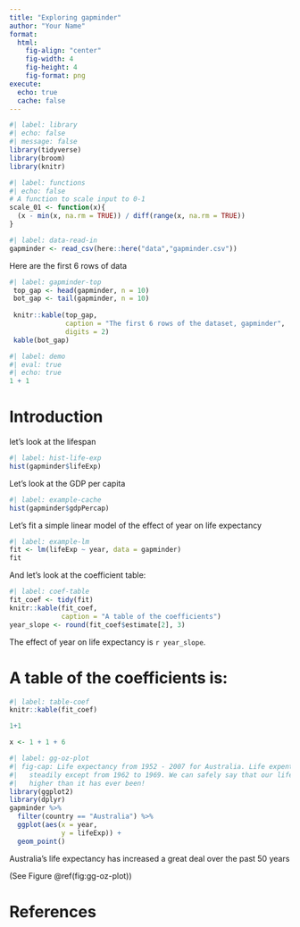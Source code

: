 ```yaml
---
title: "Exploring gapminder"
author: "Your Name"
format: 
  html:
    fig-align: "center"
    fig-width: 4
    fig-height: 4
    fig-format: png
execute: 
  echo: true
  cache: false
---
```


```r
#| label: library
#| echo: false
#| message: false
library(tidyverse)
library(broom)
library(knitr)
```

```r
#| label: functions
#| echo: false
# A function to scale input to 0-1
scale_01 <- function(x){
  (x - min(x, na.rm = TRUE)) / diff(range(x, na.rm = TRUE))
}
```

```r
#| label: data-read-in
gapminder <- read_csv(here::here("data","gapminder.csv"))
```

Here are the first 6 rows of data

```r
#| label: gapminder-top
 top_gap <- head(gapminder, n = 10)
 bot_gap <- tail(gapminder, n = 10)
 
 knitr::kable(top_gap,
              caption = "The first 6 rows of the dataset, gapminder",
              digits = 2)
 kable(bot_gap)
```


```r
#| label: demo
#| eval: true
#| echo: true
1 + 1
```

# Introduction

let's look at the lifespan

```r
#| label: hist-life-exp
hist(gapminder$lifeExp)
```

Let's look at the GDP per capita

```r
#| label: example-cache
hist(gapminder$gdpPercap)
```

Let's fit a simple linear model of the effect of year on life expectancy

```r
#| label: example-lm
fit <- lm(lifeExp ~ year, data = gapminder)
fit
```

And let's look at the coefficient table:

```r
#| label: coef-table
fit_coef <- tidy(fit)
knitr::kable(fit_coef,
             caption = "A table of the coefficients")
year_slope <- round(fit_coef$estimate[2], 3)
```

The effect of year on life expectancy is `r year_slope`.

# A table of the coefficients is:

```r
#| label: table-coef
knitr::kable(fit_coef)
```

```r
1+1 

x <- 1 + 1 + 6
```

```r
#| label: gg-oz-plot
#| fig-cap: Life expectancy from 1952 - 2007 for Australia. Life expentancy increases
#|   steadily except from 1962 to 1969. We can safely say that our life expectancy is
#|   higher than it has ever been!
library(ggplot2)
library(dplyr)
gapminder %>%
  filter(country == "Australia") %>%
  ggplot(aes(x = year,
             y = lifeExp)) + 
  geom_point()
```

Australia's life expectancy has increased a great deal over the past 50 years

(See Figure \@ref(fig:gg-oz-plot))


# References

